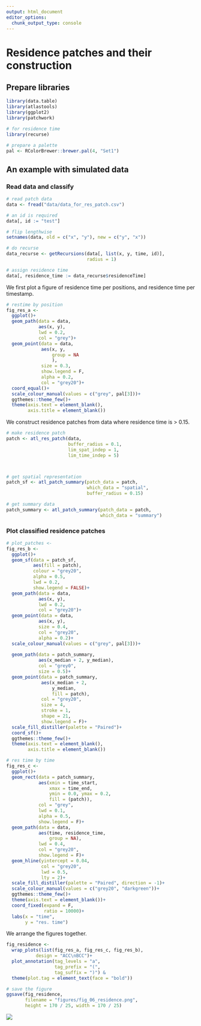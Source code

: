 ```yaml
---
output: html_document
editor_options: 
  chunk_output_type: console
---
```


# Residence patches and their construction

## Prepare libraries {-}

```r
library(data.table)
library(atlastools)
library(ggplot2)
library(patchwork)

# for residence time
library(recurse)

# prepare a palette
pal <- RColorBrewer::brewer.pal(4, "Set1")
```

## An example with simulated data

### Read data and classify

```r
# read patch data
data <- fread("data/data_for_res_patch.csv")

# an id is required
data[, id := "test"]

# flip lengthwise
setnames(data, old = c("x", "y"), new = c("y", "x"))

# do recurse
data_recurse <- getRecursions(data[, list(x, y, time, id)],
                              radius = 1)

# assign residence time
data[, residence_time := data_recurse$residenceTime]
```

We first plot a figure of residence time per positions, and residence time per timestamp.

```r
# restime by position
fig_res_a <-
  ggplot()+
  geom_path(data = data,
            aes(x, y),
            lwd = 0.2,
            col = "grey")+
  geom_point(data = data,
             aes(x, y,
                 group = NA
                 ),
             size = 0.3,
             show.legend = F,
             alpha = 0.2,
             col = "grey20")+
  coord_equal()+
  scale_colour_manual(values = c("grey", pal[3]))+
  ggthemes::theme_few()+
  theme(axis.text = element_blank(),
        axis.title = element_blank())
```

We construct residence patches from data where residence time is > 0.15.

```r
# make residence patch
patch <- atl_res_patch(data, 
                       buffer_radius = 0.1, 
                       lim_spat_indep = 1, 
                       lim_time_indep = 5)



# get spatial representation
patch_sf <- atl_patch_summary(patch_data = patch,
                              which_data = "spatial", 
                              buffer_radius = 0.15)

# get summary data
patch_summary <- atl_patch_summary(patch_data = patch,
                                   which_data = "summary")
```

### Plot classified residence patches

```r
# plot_patches <-
fig_res_b <-
  ggplot()+
  geom_sf(data = patch_sf,
          aes(fill = patch),
          colour = "grey20",
          alpha = 0.5,
          lwd = 0.2,
          show.legend = FALSE)+
  geom_path(data = data,
            aes(x, y),
            lwd = 0.2,
            col = "grey20")+
  geom_point(data = data,
            aes(x, y),
            size = 0.4,
            col = "grey20",
            alpha = 0.2)+
  scale_colour_manual(values = c("grey", pal[3]))+
  
  geom_path(data = patch_summary,
            aes(x_median + 2, y_median),
            col = "grey0",
            size = 0.5)+
  geom_point(data = patch_summary,
             aes(x_median + 2,
                 y_median,
                 fill = patch),
             col = "grey20",
             size = 4,
             stroke = 1,
             shape = 21,
             show.legend = F)+
  scale_fill_distiller(palette = "Paired")+
  coord_sf()+
  ggthemes::theme_few()+
  theme(axis.text = element_blank(),
        axis.title = element_blank())

# res time by time
fig_res_c <-
  ggplot()+
  geom_rect(data = patch_summary,
            aes(xmin = time_start,
                xmax = time_end,
                ymin = 0.0, ymax = 0.2,
                fill = (patch)),
            col = "grey",
            lwd = 0.1,
            alpha = 0.5,
            show.legend = F)+
  geom_path(data = data,
            aes(time, residence_time,
                group = NA),
            lwd = 0.4,
            col = "grey20",
            show.legend = F)+
  geom_hline(yintercept = 0.04,
             col = "grey20",
             lwd = 0.5,
             lty = 2)+
  scale_fill_distiller(palette = "Paired", direction = -1)+
  scale_colour_manual(values = c("grey20", "darkgreen"))+
  ggthemes::theme_few()+
  theme(axis.text = element_blank())+
  coord_fixed(expand = F,
              ratio = 10000)+
  labs(x = "time",
       y = "res. time")
```

We arrange the figures together.

```r
fig_residence <-
  wrap_plots(list(fig_res_a, fig_res_c, fig_res_b),
           design = "ACC\nBCC")+
  plot_annotation(tag_levels = "a",
                  tag_prefix = "(",
                  tag_suffix = ")") &
  theme(plot.tag = element_text(face = "bold"))

# save the figure
ggsave(fig_residence,
       filename = "figures/fig_06_residence.png",
       height = 170 / 25, width = 170 / 25)
```

![](figures/fig_06_residence.png)